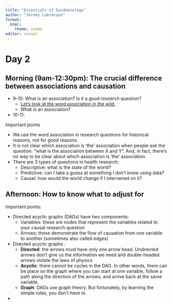 ```yaml
---
title: "Essentials of Epidemiology"
author: "Jeremy Labrecque"
format:
  html:
    theme: cosmo
editor: visual
---
```


# Day 2

## Morning (9am-12:30pm): The crucial difference between associations and causation


- 9-10: What is an association? Is it a good research question?
  - [Let's look at the word association in the wild.](https://docs.google.com/forms/d/e/1FAIpQLSeCroltgJ04wRpkZnw3-KeC0q2TDLk9HQqprr3kz36HF72oGQ/viewform?pli=1)
  - What is an association?
- 10-11:



Important points

-   We use the word association in research questions for historical reasons, not for good reasons.
-   It is not clear which association is 'the' association when people ask the question: "what is the association between X and Y". And, in fact, there's no way to be clear about which association is 'the' association.
-   There are 3 types of questions in health research:
    -   Descriptive: what is the state of the world?
    -   Predictive: can I take a guess at something I don't know using data?
    -   Causal: how would the world change if I intervened on it?

## Afternoon: How to know what to adjust for

Important points:

-   Directed acyclic graphs (DAGs) have two components:
    -   Variables: these are nodes that represent the variables related to your causal research question
    -   Arrows: these demonstrate the flow of causation from one variable to another (sometimes also called edges)
-   Directed acyclic graphs :
    -   **Directed**: the arrows must have only one arrow head. Undirected arrows don't give us the information we need and double-headed arrows violate the laws of physics
    -   **Acyclic**: there cannot be cycles in the DAG. In other words, there can be place on the graph where you can start at one variable, follow a path along the direction of the arrows, and arrive back at the same variable.
    -   **Graph**: DAGs use graph theory. But fortunately, by learning the simple rules, you don't have to.
- 
